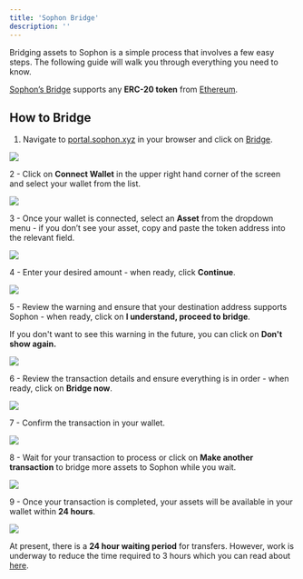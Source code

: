 ```yaml
---
title: 'Sophon Bridge'
description: ''
---
```


Bridging assets to Sophon is a simple process that involves a few easy steps. The following guide will walk you through everything you need to know.

<Tip>[Sophon’s Bridge](https://portal.sophon.xyz/bridge/) supports any **ERC-20 token** from [Ethereum](https://ethereum.org).</Tip>

## How to Bridge

1. Navigate to [portal.sophon.xyz](https://portal.sophon.xyz/) in your browser and click on [Bridge](https://portal.sophon.xyz/bridge/).

![](/images/bridging/sophon-bridge-1.webp)

2 - Click on **Connect Wallet** in the upper right hand corner of the screen and select your wallet from the list.

![](/images/bridging/sophon-bridge-2.webp)

3 - Once your wallet is connected, select an **Asset** from the dropdown menu - if you don’t see your asset, copy and paste the token address into the relevant field.

![](/images/bridging/sophon-bridge-3.webp)

4 - Enter your desired amount - when ready, click **Continue**.

![](/images/bridging/sophon-bridge-4.webp)

5 - Review the warning and ensure that your destination address supports Sophon - when ready, click on **I understand, proceed to bridge**.

<Tip>If you don't want to see this warning in the future, you can click on **Don't show again.**</Tip>

![](/images/bridging/sophon-bridge-5.webp)

6 - Review the transaction details and ensure everything is in order - when ready, click on **Bridge now**.

![](/images/bridging/sophon-bridge-6.webp)

7 - Confirm the transaction in your wallet.

![](/images/bridging/sophon-bridge-7.webp)

8 - Wait for your transaction to process or click on **Make another transaction** to bridge more assets to Sophon while you wait.

![](/images/bridging/sophon-bridge-8.webp)

9 - Once your transaction is completed, your assets will be available in your wallet within **24 hours**.

![](/images/bridging/sophon-bridge-9.webp)

<Warning>At present, there is a **24 hour waiting period** for transfers. However, work is underway to reduce the time required to 3 hours which you can read about [here](https://forum.zknation.io/t/zip-2-reduce-the-execution-delay-from-21-hours-to-3-hours/305).</Warning>
